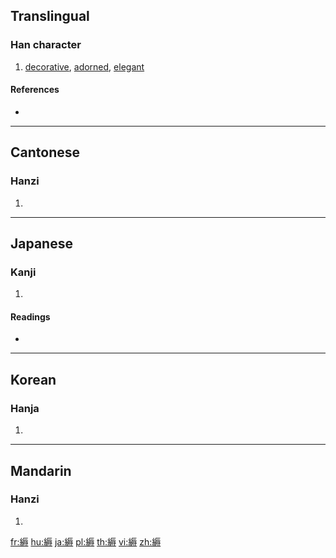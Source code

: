 {{character info/new}}
{{also|缛}}
==Translingual==

===Han character===
{{Han char|rn=120|rad=糸|as=10|sn=16|four=21943|canj=VFMVI}}

# [[decorative]], [[adorned]], [[elegant]]

====References====
* {{Han ref|kx=0934.180|dkj=27779|dj=1373.030|hdz=53434.170|uh=7E1F|ud=32287|bh=EAD0|bd=60112}}

----

==Cantonese==

===Hanzi===
{{yue-hanzi|jyut=juk6|y=yuk6|sim=缛}}

# {{defn|lang=yue|sort=糸10}}

----

==Japanese==

===Kanji===
{{ja-kanji|grade=|rs=糸10}}

# {{defn|lang=ja|sort=糸10}}

====Readings====
* {{ja-readings|on=[[じょく]] (joku)|kun=[[しげし]] (shigeshi)|nanori=}}

----

==Korean==

===Hanja===
{{ko-hanja|hangeul=요|eumhun=|rv=yo|mr=yo|y=yo}}

# {{defn|lang=ko|sort=糸10}}

----

==Mandarin==

===Hanzi===
{{cmn-hanzi|sim=缛|pin=[[rù]] ([[ru4]])|wg=ju<sup>4</sup>}}

# {{defn|lang=cmn|sort=糸10}}

[[fr:縟]]
[[hu:縟]]
[[ja:縟]]
[[pl:縟]]
[[th:縟]]
[[vi:縟]]
[[zh:縟]]